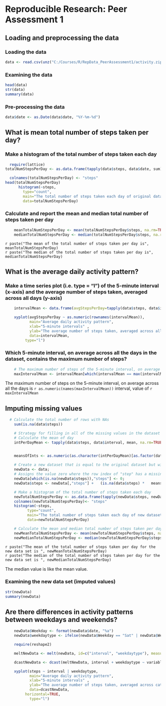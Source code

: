 

# Reproducible Research: Peer Assessment 1


## Loading and preprocessing the data

### Loading the data
```r

data <- read.csv(unz("C:/Courses/R/RepData_PeerAssessment1/activity.zip", "activity.csv"), header=TRUE, sep=",")

```
### Examining the data
```r
head(data)
str(data)
summary(data)
```

### Pre-processing the data

```r
data$date <- as.Date(data$date, "%Y-%m-%d")
```

## What is mean total number of steps taken per day?

### Make a histogram of the total number of steps taken each day  

```r
  require(lattice)
totalNumStepsPerDay <- as.data.frame(tapply(data$steps, data$date, sum))

  colnames(totalNumStepsPerDay) <- "steps"
head(totalNumStepsPerDay)
	  histogram(~steps,
		type="count",
		main="The total number of steps taken each day of original dataset",
		data=totalNumStepsPerDay)

```

### Calculate and report the mean and median total number of steps taken per day  


```r
 

	meanTotalNumStepsPerDay <- mean(totalNumStepsPerDay$steps, na.rm=TRUE)
	medianTotalNumStepsPerDay <- median(totalNumStepsPerDay$steps, na.rm=TRUE)
```

 `r paste("The mean of the total number of steps taken per day is", meanTotalNumStepsPerDay)`   
 `r paste("The median of the total number of steps taken per day is", medianTotalNumStepsPerDay)`



## What is the average daily activity pattern?

### Make a time series plot (i.e. type = "l") of the 5-minute interval (x-axis) and the average number of steps taken, averaged across all days (y-axis)  



```r
 
	intervalMean <- data.frame(avgStepsPerDay=tapply(data$steps, data$interval, mean, na.rm=TRUE))

	xyplot(avgStepsPerDay ~ as.numeric(rownames(intervalMean)),
	       main="Average daily activity pattern", 
	       xlab="5-minute intervals" , 
	       ylab="The average number of steps taken, averaged across all days",
	       data=intervalMean,
         type="l")
```


### Which 5-minute interval, on average across all the days in the dataset, contains the maximum number of steps?  

```r
 

	# The maximum number of steps of the 5-minute interval, on average across all the days in the dataset
	maxIntervalMean <- intervalMean[which(intervalMean == max(intervalMean)),]
```

The maximum number of steps on the 5-minute interval, on average across all the days is `r as.numeric(names(maxIntervalMean))` interval, value of `r maxIntervalMean`

## Imputing missing values


```r
  # Calculate the total number of rows with NAs
	sum(is.na(data$steps))

	# Strategy for filling in all of the missing values in the dataset using the strategy of the mean of each interval. THis strategy is choosing because mean of the date brings missing values
	# Calculate the mean of day
	intPerDayMean <- tapply(data$steps, data$interval, mean, na.rm=TRUE)


	meansOfInts <- as.numeric(as.character(intPerDayMean)[as.factor(data$interval)]);
  
	# Create a new dataset that is equal to the original dataset but with the missing data filled in.
	newData <- data;
	# Assigns the value zero where the row index of "step" has a missing value (NA)
	newData[which(is.na(newData$steps)),"steps"] <- 0;
	newData$steps <- newData[,"steps"] +   (is.na(data$steps) *   meansOfInts);

	# Make a histogram of the total number of steps taken each day
	newTotalNumStepsPerDay <- as.data.frame(tapply(newData$steps, newData$date, sum))
	colnames(newTotalNumStepsPerDay)<- "steps"
	histogram(~steps,
		  type="count",
		  main="The total number of steps taken each day of new dataset",
		  data=newTotalNumStepsPerDay)

	# Calculate the mean and median total number of steps taken per day
	newMeanTotalNumStepsPerDay <- mean(newTotalNumStepsPerDay$steps, na.rm=TRUE)
	newMedianTotalNumStepsPerDay <- median(newTotalNumStepsPerDay$steps, na.rm=TRUE)
```

`r paste("The mean of the total number of steps taken per day for the new data set is ", newMeanTotalNumStepsPerDay)`  
`r paste("The median of the total number of steps taken per day for the new data set is ", newMedianTotalNumStepsPerDay)`

 The median value is like the mean value.

### Examining the new data set (imputed values)
```r
str(newData)
summary(newData)
```

## Are there differences in activity patterns between weekdays and weekends?


```r

	newData$Weekday <- format(newData$date, "%a")	
	newData$weekdaytype <- ifelse(newData$Weekday == "Sat" | newData$Weekday == "Sun", "weekend", "weekday")

	require(reshape2)

	meltNewData <- melt(newData, id=c("interval", "weekdaytype"), measure.vars="steps")

	dcastNewData <- dcast(meltNewData, interval + weekdaytype ~ variable, mean, na.rm=TRUE)

	xyplot(steps ~ interval | weekdaytype,
	       main="Average daily activity pattern", 
	       xlab="5-minute intervals" , 
	       ylab="The average number of steps taken, averaged across categorized days",
	       data=dcastNewData,
         horizontal=TRUE,
	       type="l")
```


